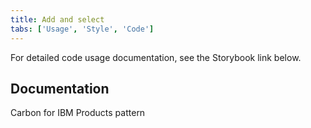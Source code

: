 ```yaml
---
title: Add and select
tabs: ['Usage', 'Style', 'Code']
---
```


<PageDescription>

For detailed code usage documentation, see the Storybook link below.

</PageDescription>

## Documentation
Carbon for IBM Products pattern

<Row className="resource-card-group">
    <Column colLg={4} colMd={4} noGutterSm>
        <ResourceCard
        subTitle="Add and select - Storybook"
        href="https://carbon-for-ibm-products.netlify.app/?path=/story/ibm-products-patterns-add-select-singleaddselect-canary--default"
        target="_blank"
        aspectRatio="2:1"
        actionIcon="arrowRight"
        />
    </Column>
</Row>